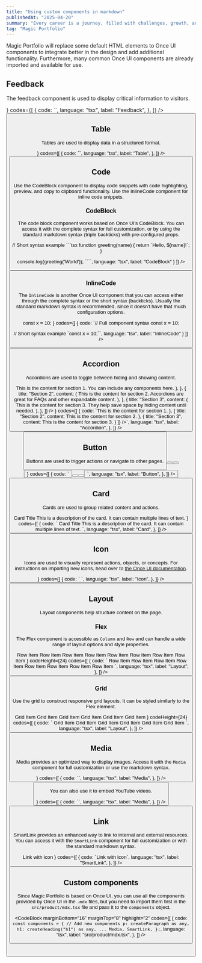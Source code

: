 ```yaml
---
title: "Using custom components in markdown"
publishedAt: "2025-04-20"
summary: "Every career is a journey, filled with challenges, growth, and those significant moments that mark a shift in our path."
tag: "Magic Portfolio"
---
```


Magic Portfolio will replace some default HTML elements to Once UI components to integrate better in the design and add additional functionality. Furthermore, many common Once UI components are already imported and available for use.

## Feedback

The feedback component is used to display critical information to visitors.

<Column fillWidth gap="-1" marginBottom="16" marginTop="8">
  <CodeBlock
    radius="none"
    topRadius="l"
    codeHeight={24}
    preview={
      <Feedback
        icon
        title="Feedback element"
        variant="success"
        description="Longer description of the feedback message."
        marginBottom="24"
      />
    }
    codes={[
      {
        code: `<Feedback
    icon
    variant="success"
    title="Feedback element"
    description="Longer description of the feedback message."
/>`,
        language: "tsx",
        label: "Feedback",
      },
    ]}
  />
  <Row
    fillWidth
    bottomRadius="l"
    padding="4"
    border="neutral-medium"
    background="surface"
  >
    <Button
      href="https://once-ui.com/docs/feedback"
      weight="default"
      label="View on Once UI"
      size="s"
      variant="tertiary"
      suffixIcon="chevronRight"
    />
  </Row>
</Column>

## Table

Tables are used to display data in a structured format.

<Column fillWidth gap="-1" marginBottom="16" marginTop="8">
  <CodeBlock
    radius="none"
    topRadius="l"
    preview={
      <Table
        data={{
          headers: [
            { content: "Name", key: "name", sortable: true },
            { content: "Type", key: "type", sortable: true },
            { content: "Description", key: "description" },
          ],
          rows: [
            ["title", "string", "The title of the document"],
            ["summary", "string", "A brief summary of the document content"],
            [
              "updatedAt",
              "string",
              "The date when the document was last updated",
            ],
            ["navLabel", "string", "The label used in navigation menus"],
          ],
        }}
      />
    }
    codes={[
      {
        code: `<Table
    data={{
      headers: [
        { content: "Name", key: "name", sortable: true },
        { content: "Type", key: "type", sortable: true },
        { content: "Description", key: "description" }
      ],
      rows: [
        ["title", "string", "The title of the document"],
        ["summary", "string", "A brief summary of the document content"],
        ["updatedAt", "string", "The date when the document was last updated"],
        ["navLabel", "string", "The label used in navigation menus"]
      ]
    }}
/>`,
        language: "tsx",
        label: "Table",
      },
    ]}
  />
  <Row
    fillWidth
    bottomRadius="l"
    padding="4"
    border="neutral-medium"
    background="surface"
  >
    <Button
      href="https://once-ui.com/docs/table"
      weight="default"
      label="View on Once UI"
      size="s"
      variant="tertiary"
      suffixIcon="chevronRight"
    />
  </Row>
</Column>

## Code

Use the CodeBlock component to display code snippets with code highlighting, preview, and copy to clipboard functionality. Use the InlineCode component for inline code snippets.

### CodeBlock

The code block component works based on Once UI's CodeBlock. You can access it with the complete syntax for full customization, or by using the standard markdown syntax (triple backticks) with pre-configured props.

<Column fillWidth gap="-1" marginBottom="16" marginTop="8">
<CodeBlock
    radius="none"
    topRadius="l"
    codes={[
      {
        code:
`// Full component syntax
<CodeBlock
    codes={[
      {
        code: "console.log('Hello, World!');",
        language: "javascript",
        label: "Example"
      }
    ]}
/>

// Short syntax example
\`\`\`tsx
function greeting(name) {
return \`Hello, \${name}!\`;
}

console.log(greeting('World'));
\`\`\``,
language: "tsx",
label: "CodeBlock"
}
]}
/>

<Row fillWidth bottomRadius="l" padding="4" border="neutral-medium" background="surface">
    <Button href="https://once-ui.com/docs/codeBlock" weight="default" label="View on Once UI" size="s" variant="tertiary" suffixIcon="chevronRight"/>
</Row>
</Column>

### InlineCode

The `InlineCode` is another Once UI component that you can access either through the complete syntax or the short syntax (backticks). Usually the standard markdown syntax is recommended, since it doesn't have that much configuration options.

<Column fillWidth gap="-1" marginBottom="16" marginTop="8">
<CodeBlock
    radius="none"
    topRadius="l"
    codeHeight={24}
    preview={
    <InlineCode>
        const x = 10;
    </InlineCode>}
    codes={[
      {
        code:
`// Full component syntax
<InlineCode>
    const x = 10;
</InlineCode>

// Short syntax example
\`const x = 10;\``,
language: "tsx",
label: "InlineCode"
}
]}
/>

<Row fillWidth bottomRadius="l" padding="4" border="neutral-medium" background="surface">
    <Button href="https://once-ui.com/docs/inlineCode" weight="default" label="View on Once UI" size="s" variant="tertiary" suffixIcon="chevronRight"/>
</Row>
</Column>

## Accordion

Accordions are used to toggle between hiding and showing content.

<Column fillWidth gap="-1" marginBottom="16" marginTop="8">
  <CodeBlock
    radius="none"
    topRadius="l"
    preview={
      <AccordionGroup
        items={[
          {
            title: "Section 1",
            content: (
              <Text variant="body-default-s" onBackground="neutral-weak">
                This is the content for section 1. You can include any
                components here.
              </Text>
            ),
          },
          {
            title: "Section 2",
            content: (
              <Text variant="body-default-s" onBackground="neutral-weak">
                This is the content for section 2. Accordions are great for FAQs
                and other expandable content.
              </Text>
            ),
          },
          {
            title: "Section 3",
            content: (
              <Text variant="body-default-s" onBackground="neutral-weak">
                This is the content for section 3. They help save space by
                hiding content until needed.
              </Text>
            ),
          },
        ]}
      />
    }
    codes={[
      {
        code: `<AccordionGroup
    items={[
      {
        title: "Section 1",
        content: <Text>This is the content for section 1.</Text>
      },
      {
        title: "Section 2",
        content: <Text>This is the content for section 2.</Text>
      },
      {
        title: "Section 3",
        content: <Text>This is the content for section 3.</Text>
      }
    ]}
/>`,
        language: "tsx",
        label: "Accordion",
      },
    ]}
  />
  <Row
    fillWidth
    bottomRadius="l"
    padding="4"
    border="neutral-medium"
    background="surface"
  >
    <Button
      href="https://once-ui.com/docs/accordion"
      weight="default"
      label="View on Once UI"
      size="s"
      variant="tertiary"
      suffixIcon="chevronRight"
    />
  </Row>
</Column>

## Button

Buttons are used to trigger actions or navigate to other pages.

<Column fillWidth gap="-1" marginBottom="16" marginTop="8">
  <CodeBlock
    radius="none"
    topRadius="l"
    codeHeight={24}
    preview={
      <Row gap="8" marginBottom="16" marginTop="8">
        <Button variant="primary" label="Primary" />
        <Button variant="secondary" label="Secondary" />
        <Button variant="tertiary" label="Tertiary" />
      </Row>
    }
    codes={[
      {
        code: `<Row gap="8">
  <Button variant="primary" label="Primary" />
  <Button variant="secondary" label="Secondary" />
  <Button variant="tertiary" label="Tertiary" />
</Row>`,
        language: "tsx",
        label: "Button",
      },
    ]}
  />
  <Row
    fillWidth
    bottomRadius="l"
    padding="4"
    border="neutral-medium"
    background="surface"
  >
    <Button
      href="https://once-ui.com/docs/button"
      weight="default"
      label="View on Once UI"
      size="s"
      variant="tertiary"
      suffixIcon="chevronRight"
    />
  </Row>
</Column>

## Card

Cards are used to group related content and actions.

<Column fillWidth gap="-1" marginBottom="16" marginTop="8">
  <CodeBlock
    radius="none"
    topRadius="l"
    preview={
      <Row fillWidth horizontal="center">
        <Card
          href=" "
          maxWidth={20}
          radius="l-4"
          direction="column"
          padding="4"
          gap="8"
        >
          <Media
            src="/images/projects/project-01/cover-01.jpg"
            aspectRatio="16/9"
            radius="l"
            sizes="400px"
          />
          <Column fillWidth padding="12" gap="8" horizontal="start">
            <Text
              variant="heading-strong-m"
              onBackground="neutral-strong"
              align="left"
            >
              Card Title
            </Text>
            <Text
              variant="body-default-s"
              onBackground="neutral-weak"
              align="left"
            >
              This is a description of the card. It can contain multiple lines
              of text.
            </Text>
          </Column>
        </Card>
      </Row>
    }
    codes={[
      {
        code: `<Card
    href=" "
    maxWidth={20}
    radius="l-4"
    direction="column"
    padding="4"
  >
    <Media src="/images/projects/project-01/cover-01.jpg" aspectRatio="16/9" radius="l" sizes="400px" />
    <Column fillWidth padding="12" gap="8" horizontal="start">
      <Text variant="heading-strong-m" onBackground="neutral-strong" align="left">
        Card Title
      </Text>
      <Text variant="body-default-s" onBackground="neutral-weak" align="left">
        This is a description of the card. It can contain multiple lines of text.
      </Text>
    </Column>
</Card>`,
        language: "tsx",
        label: "Card",
      },
    ]}
  />
  <Row
    fillWidth
    bottomRadius="l"
    padding="4"
    border="neutral-medium"
    background="surface"
  >
    <Button
      href="https://once-ui.com/docs/card"
      weight="default"
      label="View on Once UI"
      size="s"
      variant="tertiary"
      suffixIcon="chevronRight"
    />
  </Row>
</Column>

## Icon

Icons are used to visually represent actions, objects, or concepts. For instructions on importing new icons, head over to [the Once UI documentation](https://once-ui.com/docs/icons).

<Column fillWidth gap="-1" marginBottom="16" marginTop="8">
  <CodeBlock
    radius="none"
    topRadius="l"
    codeHeight={24}
    preview={
      <Row gap="24" wrap>
        <Icon name="rocket" onBackground="danger-medium" size="m" />
        <Icon name="close" size="m" />
        <Icon name="check" onBackground="success-medium" size="m" />
        <Icon name="info" onBackground="info-medium" size="m" />
        <Icon name="warning" onBackground="warning-medium" size="m" />
        <Icon name="chevronDown" size="m" />
        <Icon name="search" size="m" />
      </Row>
    }
    codes={[
      {
        code: `<Icon name="rocket" size="m" />
<Icon name="close" size="m" />
<Icon name="check" onBackground="success-medium" size="m" />
<Icon name="info" onBackground="info-medium" size="m" />
<Icon name="warning" onBackground="warning-medium" size="m" />
<Icon name="chevronDown" size="m" />
<Icon name="search" size="m" />`,
        language: "tsx",
        label: "Icon",
      },
    ]}
  />
  <Row
    fillWidth
    bottomRadius="l"
    padding="4"
    border="neutral-medium"
    background="surface"
  >
    <Button
      href="https://once-ui.com/docs/icon"
      weight="default"
      label="View on Once UI"
      size="s"
      variant="tertiary"
      suffixIcon="chevronRight"
    />
  </Row>
</Column>

## Layout

Layout components help structure content on the page.

### Flex

The Flex component is accessible as `Column` and `Row` and can handle a wide range of layout options and style properties.

<Column fillWidth gap="-1" marginBottom="16" marginTop="8">
  <CodeBlock
    radius="none"
    topRadius="l"
    preview={
      <Row fillWidth mobileDirection="column" gap="16">
        <Column fillWidth border="neutral-alpha-medium" padding="16" radius="m">
          <Row padding="8">Row Item</Row>
          <Row padding="8">Row Item</Row>
        </Column>
        <Column fillWidth border="neutral-alpha-medium" padding="16" radius="m">
          <Row padding="8">Row Item</Row>
          <Row padding="8">Row Item</Row>
        </Column>
        <Column fillWidth border="neutral-alpha-medium" padding="16" radius="m">
          <Row padding="8">Row Item</Row>
          <Row padding="8">Row Item</Row>
        </Column>
        <Column fillWidth border="neutral-alpha-medium" padding="16" radius="m">
          <Row padding="8">Row Item</Row>
          <Row padding="8">Row Item</Row>
        </Column>
      </Row>
    }
    codeHeight={24}
    codes={[
      {
        code: `<Row
    fillWidth
    mobileDirection="column"
    gap="16"
  >
    <Column fillWidth border="neutral-alpha-medium" padding="16" radius="m">
      <Row padding="8">Row Item</Row>
      <Row padding="8">Row Item</Row>
    </Column>
    <Column fillWidth border="neutral-alpha-medium" padding="16" radius="m">
      <Row padding="8">Row Item</Row>
      <Row padding="8">Row Item</Row>
    </Column>
    <Column fillWidth border="neutral-alpha-medium" padding="16" radius="m">
      <Row padding="8">Row Item</Row>
      <Row padding="8">Row Item</Row>
    </Column>
    <Column fillWidth border="neutral-alpha-medium" padding="16" radius="m">
      <Row padding="8">Row Item</Row>
      <Row padding="8">Row Item</Row>
    </Column>
</Row>`,
        language: "tsx",
        label: "Layout",
      },
    ]}
  />
  <Row
    fillWidth
    bottomRadius="l"
    padding="4"
    border="neutral-medium"
    background="surface"
  >
    <Button
      href="https://once-ui.com/docs/flex"
      weight="default"
      label="View on Once UI"
      size="s"
      variant="tertiary"
      suffixIcon="chevronRight"
    />
  </Row>
</Column>

### Grid

Use the grid to construct responsive grid layouts. It can be styled similarly to the Flex element.

<Column fillWidth gap="-1" marginBottom="16" marginTop="8">
  <CodeBlock
    radius="none"
    topRadius="l"
    preview={
      <Grid fillWidth columns="3" mobileColumns="2" gap="16">
        <Column border="neutral-alpha-medium" padding="16" radius="m">
          <Text>Grid Item</Text>
        </Column>
        <Column border="neutral-alpha-medium" padding="16" radius="m">
          <Text>Grid Item</Text>
        </Column>
        <Column border="neutral-alpha-medium" padding="16" radius="m">
          <Text>Grid Item</Text>
        </Column>
        <Column border="neutral-alpha-medium" padding="16" radius="m">
          <Text>Grid Item</Text>
        </Column>
        <Column border="neutral-alpha-medium" padding="16" radius="m">
          <Text>Grid Item</Text>
        </Column>
        <Column border="neutral-alpha-medium" padding="16" radius="m">
          <Text>Grid Item</Text>
        </Column>
      </Grid>
    }
    codeHeight={24}
    codes={[
      {
        code: `<Grid
    fillWidth
    columns="3"
    mobileColumns="2"
    gap="16"
  >
    <Column border="neutral-alpha-medium" padding="16" radius="m">
      <Text>Grid Item</Text>
    </Column>
    <Column border="neutral-alpha-medium" padding="16" radius="m">
      <Text>Grid Item</Text>
    </Column>
    <Column border="neutral-alpha-medium" padding="16" radius="m">
      <Text>Grid Item</Text>
    </Column>
    <Column border="neutral-alpha-medium" padding="16" radius="m">
      <Text>Grid Item</Text>
    </Column>
    <Column border="neutral-alpha-medium" padding="16" radius="m">
      <Text>Grid Item</Text>
    </Column>
    <Column border="neutral-alpha-medium" padding="16" radius="m">
      <Text>Grid Item</Text>
    </Column>
</Grid>`,
        language: "tsx",
        label: "Layout",
      },
    ]}
  />
  <Row
    fillWidth
    bottomRadius="l"
    padding="4"
    border="neutral-medium"
    background="surface"
  >
    <Button
      href="https://once-ui.com/docs/grid"
      weight="default"
      label="View on Once UI"
      size="s"
      variant="tertiary"
      suffixIcon="chevronRight"
    />
  </Row>
</Column>

## Media

Media provides an optimized way to display images. Access it with the `Media` component for full customization or use the markdown syntax.

<Column fillWidth gap="-1" marginBottom="16" marginTop="8">
  <CodeBlock
    radius="none"
    topRadius="l"
    codeHeight={24}
    preview={
      <Media
        src="/images/projects/project-01/cover-01.jpg"
        alt="Example image"
        sizes="640px"
        aspectRatio="16/9"
        radius="l"
      />
    }
    codes={[
      {
        code: `<Media
    src="/images/projects/project-01/cover-01.jpg"
    sizes="640px"
    alt="Example image"
    aspectRatio="16/9"
    radius="l"
/>`,
        language: "tsx",
        label: "Media",
      },
    ]}
  />
  <Row
    fillWidth
    bottomRadius="l"
    padding="4"
    border="neutral-medium"
    background="surface"
  >
    <Button
      href="https://once-ui.com/docs/Media"
      weight="default"
      label="View on Once UI"
      size="s"
      variant="tertiary"
      suffixIcon="chevronRight"
    />
  </Row>
</Column>

You can also use it to embed YouTube videos.

<Column fillWidth gap="-1" marginBottom="16" marginTop="8">
  <CodeBlock
    radius="none"
    topRadius="l"
    codeHeight={24}
    preview={
      <Media
        src="https://www.youtube.com/watch?v=TQT_FSdxbC8"
        alt="Example video"
        aspectRatio="16/9"
        radius="l"
      />
    }
    codes={[
      {
        code: `<Media
    src="https://www.youtube.com/watch?v=TQT_FSdxbC8"
    alt="Example video"
    aspectRatio="16/9"
    radius="l"
/>`,
        language: "tsx",
        label: "Media",
      },
    ]}
  />
  <Row
    fillWidth
    bottomRadius="l"
    padding="4"
    border="neutral-medium"
    background="surface"
  >
    <Button
      href="https://once-ui.com/docs/Media"
      weight="default"
      label="View on Once UI"
      size="s"
      variant="tertiary"
      suffixIcon="chevronRight"
    />
  </Row>
</Column>

## Link

SmartLink provides an enhanced way to link to internal and external resources. You can access it with the `SmartLink` component for full customization or with the standard markdown syntax.

<Column fillWidth gap="-1" marginBottom="16" marginTop="8">
  <CodeBlock
    radius="none"
    topRadius="l"
    preview={
      <Row fillWidth horizontal="center">
        <SmartLink href=" " suffixIcon="chevronRight">
          Link with icon
        </SmartLink>
      </Row>
    }
    codes={[
      {
        code: `<SmartLink href=" " suffixIcon="chevronRight">Link with icon</SmartLink>`,
        language: "tsx",
        label: "SmartLink",
      },
    ]}
  />
  <Row
    fillWidth
    bottomRadius="l"
    padding="4"
    border="neutral-medium"
    background="surface"
  >
    <Button
      href="https://once-ui.com/docs/smart-link"
      weight="default"
      label="View on Once UI"
      size="s"
      variant="tertiary"
      suffixIcon="chevronRight"
    />
  </Row>
</Column>

## Custom components

Since Magic Portfolio is based on Once UI, you can use all the components provided by Once UI in the `.mdx` files, but you need to import them first in the `src/product/mdx.tsx` file and pass it to the `components` object.

<CodeBlock
  marginBottom="16"
  marginTop="8"
  highlight="2"
  codes={[
    {
      code: `const components = {
    // Add new components
    p: createParagraph as any,
    h1: createHeading("h1") as any,
    ...
    Media,
    SmartLink,
};`,
      language: "tsx",
      label: "src/product/mdx.tsx",
    },
  ]}
/>
